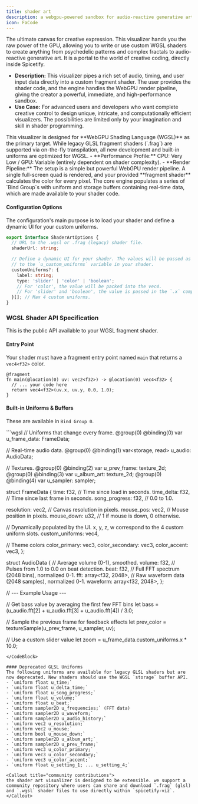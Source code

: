 ```yaml
---
title: shader art
description: a webgpu-powered sandbox for audio-reactive generative art in wgsl.
icon: FaCode
---
```



The ultimate canvas for creative expression. This visualizer hands you the raw power of the GPU, allowing you to write or use custom WGSL shaders to create anything from psychedelic patterns and complex fractals to audio-reactive generative art. It is a portal to the world of creative coding, directly inside Spicetify.

-   **Description:** This visualizer pipes a rich set of audio, timing, and user input data directly into a custom fragment shader. The user provides the shader code, and the engine handles the WebGPU render pipeline, giving the creator a powerful, immediate, and high-performance sandbox.
-   **Use Case:** For advanced users and developers who want complete creative control to design unique, intricate, and computationally efficient visualizers. The possibilities are limited only by your imagination and skill in shader programming.

<Callout title="WGSL First" type="warning">
This visualizer is designed for **WebGPU Shading Language (WGSL)** as the primary target. While legacy GLSL fragment shaders (`.frag`) are supported via on-the-fly transpilation, all new development and built-in uniforms are optimized for WGSL.
</Callout>

<Callout title="Technical Details">
-   **Performance Profile:** CPU: Very Low / GPU: Variable (entirely dependent on shader complexity).
-   **Render Pipeline:** The setup is a simple but powerful WebGPU render pipeline. A single full-screen quad is rendered, and your provided **fragment shader** calculates the color for every pixel. The core engine populates a series of `Bind Group`s with uniform and storage buffers containing real-time data, which are made available to your shader code.
</Callout>

#### Configuration Options
The configuration's main purpose is to load your shader and define a dynamic UI for your custom uniforms.
<CodeBlock title="config/shader-art.ts">
```ts
export interface ShaderArtOptions {
  // URL to the .wgsl or .frag (legacy) shader file.
  shaderUrl: string;

  // Define a dynamic UI for your shader. The values will be passed as a `vec4` 
  // to the `u_custom_uniforms` variable in your shader.
  customUniforms?: {
    label: string;
    type: 'slider' | 'color' | 'boolean';
    // For 'color', the value will be packed into the vec4.
    // For 'slider' and 'boolean', the value is passed in the `.x` component.
  }[]; // Max 4 custom uniforms.
}
```
</CodeBlock>

### WGSL Shader API Specification
This is the public API available to your WGSL fragment shader.

#### Entry Point
Your shader must have a fragment entry point named `main` that returns a `vec4<f32>` color.
```wgsl
@fragment
fn main(@location(0) uv: vec2<f32>) -> @location(0) vec4<f32> {
  // ... your code here
  return vec4<f32>(uv.x, uv.y, 0.0, 1.0);
}
```

#### Built-in Uniforms & Buffers
These are available in `Bind Group 0`.

<CodeBlock title="shader.wgsl">
```wgsl
// Uniforms that change every frame.
@group(0) @binding(0)
var<uniform> u_frame_data: FrameData;

// Real-time audio data.
@group(0) @binding(1)
var<storage, read> u_audio: AudioData;

// Textures.
@group(0) @binding(2)
var u_prev_frame: texture_2d<f32>;
@group(0) @binding(3)
var u_album_art: texture_2d<f32>;
@group(0) @binding(4)
var u_sampler: sampler;

struct FrameData {
  time: f32, // Time since load in seconds.
  time_delta: f32, // Time since last frame in seconds.
  song_progress: f32, // 0.0 to 1.0.
  
  resolution: vec2<f32>, // Canvas resolution in pixels.
  mouse_pos: vec2<f32>, // Mouse position in pixels.
  mouse_down: u32, // 1 if mouse is down, 0 otherwise.

  // Dynamically populated by the UI. x, y, z, w correspond to the 4 custom uniform slots.
  custom_uniforms: vec4<f32>, 
  
  // Theme colors
  color_primary: vec3<f32>,
  color_secondary: vec3<f32>,
  color_accent: vec3<f32>,
};

struct AudioData {
  // Average volume (0-1), smoothed.
  volume: f32,
  // Pulses from 1.0 to 0.0 on beat detection.
  beat: f32,
  // Full FFT spectrum (2048 bins), normalized 0-1.
  fft: array<f32, 2048>,
  // Raw waveform data (2048 samples), normalized 0-1.
  waveform: array<f32, 2048>,
};

// --- Example Usage ---

// Get bass value by averaging the first few FFT bins
let bass = (u_audio.fft[2] + u_audio.fft[3] + u_audio.fft[4]) / 3.0;

// Sample the previous frame for feedback effects
let prev_color = textureSample(u_prev_frame, u_sampler, uv);

// Use a custom slider value
let zoom = u_frame_data.custom_uniforms.x * 10.0;
```
</CodeBlock>

#### Deprecated GLSL Uniforms
The following uniforms are available for legacy GLSL shaders but are now deprecated. New shaders should use the WGSL `storage` buffer API.
- `uniform float u_time;`
- `uniform float u_delta_time;`
- `uniform float u_song_progress;`
- `uniform float u_volume;`
- `uniform float u_beat;`
- `uniform sampler2D u_frequencies;` (FFT data)
- `uniform sampler2D u_waveform;`
- `uniform sampler2D u_audio_history;`
- `uniform vec2 u_resolution;`
- `uniform vec2 u_mouse;`
- `uniform bool u_mouse_down;`
- `uniform sampler2D u_album_art;`
- `uniform sampler2D u_prev_frame;`
- `uniform vec3 u_color_primary;`
- `uniform vec3 u_color_secondary;`
- `uniform vec3 u_color_accent;`
- `uniform float u_setting_1; ... u_setting_4;`

<Callout title="community contributions">
the shader art visualizer is designed to be extensible. we support a community repository where users can share and download `.frag` (glsl) and `.wgsl` shader files to use directly within `spicetify-viz`.
</Callout> 